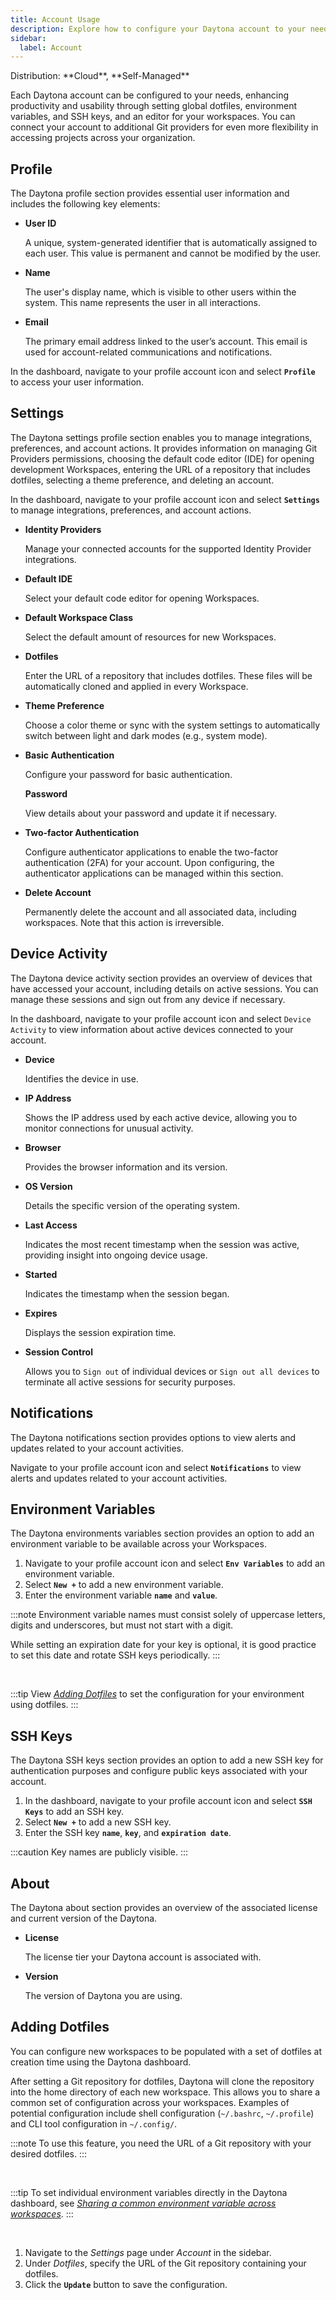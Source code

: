 ```yaml
---
title: Account Usage
description: Explore how to configure your Daytona account to your needs.
sidebar:
  label: Account
---
```



<Label>
  Distribution: **Cloud**, **Self-Managed**
</Label>

Each Daytona account can be configured to your needs, enhancing productivity and usability through setting global dotfiles, environment variables, and SSH keys, and an editor for your workspaces.
You can connect your account to additional Git providers for even more flexibility in accessing projects across your organization.

## Profile

The Daytona profile section provides essential user information and includes the following key elements:

- **User ID**

    A unique, system-generated identifier that is automatically assigned to each user. This value is permanent and cannot be modified by the user.

- **Name**

    The user's display name, which is visible to other users within the system. This name represents the user in all interactions.

- **Email**

    The primary email address linked to the user’s account. This email is used for account-related communications and notifications.

In the dashboard, navigate to your profile account icon and select **`Profile`** to access your user information.

## Settings

The Daytona settings profile section enables you to manage integrations, preferences, and account actions. It provides information on managing Git Providers permissions, choosing the default code editor (IDE) for opening development Workspaces, entering the URL of a repository that includes dotfiles, selecting a theme preference, and deleting an account.

In the dashboard, navigate to your profile account icon and select **`Settings`** to manage integrations, preferences, and account actions.

- **Identity Providers**

    Manage your connected accounts for the supported Identity Provider integrations.

- **Default IDE**

    Select your default code editor for opening Workspaces.

- **Default Workspace Class**

    Select the default amount of resources for new Workspaces.

- **Dotfiles**

    Enter the URL of a repository that includes dotfiles. These files will be automatically cloned and applied in every Workspace.

- **Theme Preference**

    Choose a color theme or sync with the system settings to automatically switch between light and dark modes (e.g., system mode).

- **Basic Authentication**

    Configure your password for basic authentication.

    **Password**

    View details about your password and update it if necessary.

- **Two-factor Authentication**

    Configure authenticator applications to enable the two-factor authentication (2FA) for your account. Upon configuring, the authenticator applications can be managed within this section.

- **Delete Account**

    Permanently delete the account and all associated data, including workspaces. Note that this action is irreversible.

## Device Activity

The Daytona device activity section provides an overview of devices that have accessed your account, including details on active sessions. You can manage these sessions and sign out from any device if necessary.

In the dashboard, navigate to your profile account icon and select `Device Activity` to view information about active devices connected to your account.

- **Device**

    Identifies the device in use.

- **IP Address**

    Shows the IP address used by each active device, allowing you to monitor connections for unusual activity.

- **Browser**

    Provides the browser information and its version.

- **OS Version**

    Details the specific version of the operating system.

- **Last Access**

    Indicates the most recent timestamp when the session was active, providing insight into ongoing device usage.

- **Started**

    Indicates the timestamp when the session began.

- **Expires**

    Displays the session expiration time.

- **Session Control**

    Allows you to `Sign out` of individual devices or `Sign out all devices` to terminate all active sessions for security purposes.

## Notifications

The Daytona notifications section provides options to view alerts and updates related to your account activities.

Navigate to your profile account icon and select **`Notifications`** to view alerts and updates related to your account activities.

## Environment Variables

The Daytona environments variables section provides an option to add an environment variable to be available across your Workspaces.

1. Navigate to your profile account icon and select **`Env Variables`** to add an environment variable.
2. Select **`New +`** to add a new environment variable.
3. Enter the environment variable **`name`** and **`value`**.

:::note
Environment variable names must consist solely of uppercase letters, digits and underscores, but must not start with a digit.

While setting an expiration date for your key is optional, it is good practice to set this date and rotate SSH keys periodically.
:::

<br />

:::tip
View *[Adding Dotfiles](#adding-dotfiles)* to set the configuration for your environment using dotfiles.
:::

## SSH Keys

The Daytona SSH keys section provides an option to add a new SSH key for authentication purposes and configure public keys associated with your account.

1. In the dashboard, navigate to your profile account icon and select **`SSH Keys`** to add an SSH key.
2. Select **`New +`** to add a new SSH key.
3. Enter the SSH key **`name`**, **`key`**, and **`expiration date`**.

:::caution
Key names are publicly visible.
:::

## About

The Daytona about section provides an overview of the associated license and current version of the Daytona.

- **License**

    The license tier your Daytona account is associated with.

- **Version**

    The version of Daytona you are using.


## Adding Dotfiles

You can configure new workspaces to be populated with a set of dotfiles at creation time using the Daytona dashboard.

After setting a Git repository for dotfiles, Daytona will clone the repository into the home directory of each new workspace.
This allows you to share a common set of configuration across your workspaces.
Examples of potential configuration include shell configuration (`~/.bashrc`, `~/.profile`) and CLI tool configuration in `~/.config/`.

:::note
To use this feature, you need the URL of a Git repository with your desired dotfiles.
:::

<br />

:::tip
To set individual environment variables directly in the Daytona dashboard, see *[Sharing a common environment variable across workspaces](#sharing-a-common-environment-variable-across-workspaces)*.
:::

<br />

1. Navigate to the *Settings* page under *Account* in the sidebar.
2. Under *Dotfiles*, specify the URL of the Git repository containing your dotfiles.
3. Click the **`Update`** button to save the configuration.

